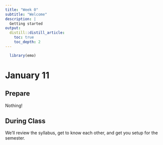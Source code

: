 ```yaml
---
title: "Week 0"
subtitle: "Welcome"
description: |
  Getting started
output:
  distill::distill_article:
    toc: true
    toc_depth: 2
---
```


```r
  library(emo)
```

# January 11

## Prepare

Nothing!

## During Class

We'll review the syllabus, get to know each other, and get you setup for the semester.
